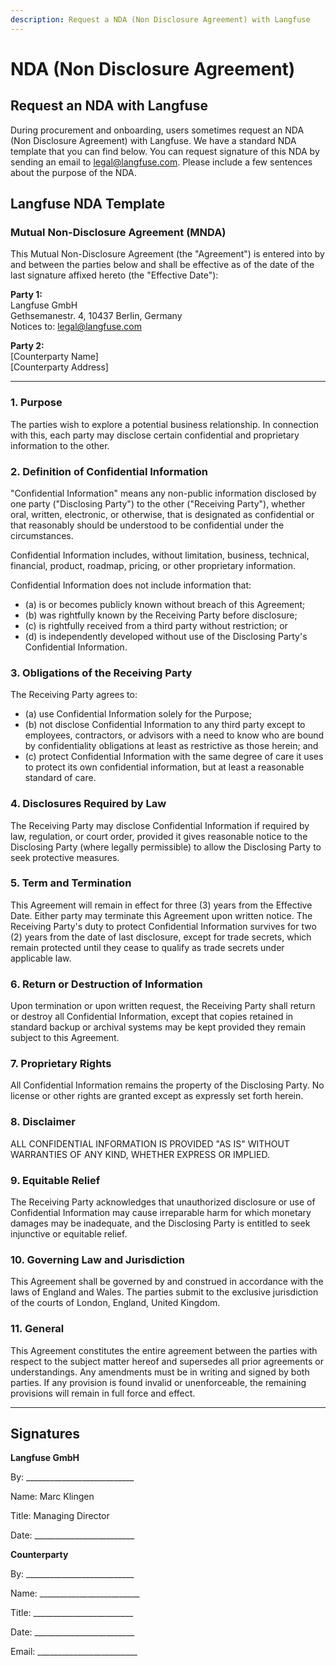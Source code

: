 ```yaml
---
description: Request a NDA (Non Disclosure Agreement) with Langfuse
---
```


# NDA (Non Disclosure Agreement)


## Request an NDA with Langfuse

During procurement and onboarding, users sometimes request an NDA (Non Disclosure Agreement) with Langfuse. We have a standard NDA template that you can find below. You can request signature of this NDA by sending an email to legal@langfuse.com. Please include a few sentences about the purpose of the NDA. 

## Langfuse NDA Template

### Mutual Non-Disclosure Agreement (MNDA)

This Mutual Non-Disclosure Agreement (the "Agreement") is entered into by and between the parties below and shall be effective as of the date of the last signature affixed hereto (the "Effective Date"):

**Party 1:**  
Langfuse GmbH  
Gethsemanestr. 4, 10437 Berlin, Germany  
Notices to: legal@langfuse.com

**Party 2:**  
[Counterparty Name]  
[Counterparty Address]

---

### 1. Purpose

The parties wish to explore a potential business relationship. In connection with this, each party may disclose certain confidential and proprietary information to the other.

### 2. Definition of Confidential Information

"Confidential Information" means any non-public information disclosed by one party ("Disclosing Party") to the other ("Receiving Party"), whether oral, written, electronic, or otherwise, that is designated as confidential or that reasonably should be understood to be confidential under the circumstances. 

Confidential Information includes, without limitation, business, technical, financial, product, roadmap, pricing, or other proprietary information. 

Confidential Information does not include information that: 
- (a) is or becomes publicly known without breach of this Agreement; 
- (b) was rightfully known by the Receiving Party before disclosure; 
- (c) is rightfully received from a third party without restriction; or 
- (d) is independently developed without use of the Disclosing Party's Confidential Information.

### 3. Obligations of the Receiving Party

The Receiving Party agrees to: 
- (a) use Confidential Information solely for the Purpose; 
- (b) not disclose Confidential Information to any third party except to employees, contractors, or advisors with a need to know who are bound by confidentiality obligations at least as restrictive as those herein; and 
- (c) protect Confidential Information with the same degree of care it uses to protect its own confidential information, but at least a reasonable standard of care.

### 4. Disclosures Required by Law

The Receiving Party may disclose Confidential Information if required by law, regulation, or court order, provided it gives reasonable notice to the Disclosing Party (where legally permissible) to allow the Disclosing Party to seek protective measures.

### 5. Term and Termination

This Agreement will remain in effect for three (3) years from the Effective Date. Either party may terminate this Agreement upon written notice. The Receiving Party's duty to protect Confidential Information survives for two (2) years from the date of last disclosure, except for trade secrets, which remain protected until they cease to qualify as trade secrets under applicable law.

### 6. Return or Destruction of Information

Upon termination or upon written request, the Receiving Party shall return or destroy all Confidential Information, except that copies retained in standard backup or archival systems may be kept provided they remain subject to this Agreement.

### 7. Proprietary Rights

All Confidential Information remains the property of the Disclosing Party. No license or other rights are granted except as expressly set forth herein.

### 8. Disclaimer

ALL CONFIDENTIAL INFORMATION IS PROVIDED "AS IS" WITHOUT WARRANTIES OF ANY KIND, WHETHER EXPRESS OR IMPLIED.

### 9. Equitable Relief

The Receiving Party acknowledges that unauthorized disclosure or use of Confidential Information may cause irreparable harm for which monetary damages may be inadequate, and the Disclosing Party is entitled to seek injunctive or equitable relief.

### 10. Governing Law and Jurisdiction

This Agreement shall be governed by and construed in accordance with the laws of England and Wales. The parties submit to the exclusive jurisdiction of the courts of London, England, United Kingdom.

### 11. General

This Agreement constitutes the entire agreement between the parties with respect to the subject matter hereof and supersedes all prior agreements or understandings. Any amendments must be in writing and signed by both parties. If any provision is found invalid or unenforceable, the remaining provisions will remain in full force and effect.

---

## Signatures

**Langfuse GmbH**

By: ___________________________

Name: Marc Klingen

Title: Managing Director

Date: _________________________

**Counterparty**

By: ___________________________

Name: _________________________

Title: _________________________

Date: _________________________

Email: _________________________



